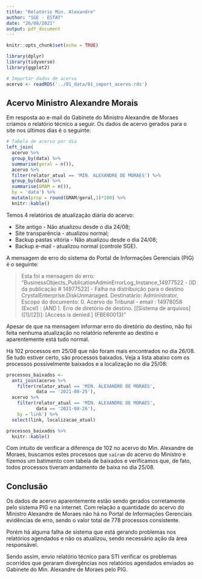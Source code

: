 ---
title: "Relatório Min. Alexandre"
author: "SGE - ESTAT"
date: "26/08/2021"
output: pdf_document
---

```{r setup, include=FALSE}
knitr::opts_chunk$set(echo = TRUE)

library(dplyr)
library(tidyverse)
library(ggplot2)

# Importar dados de acervo
acervo <- readRDS('../01_data/01_import_acervo.rds')
```

## Acervo Ministro Alexandre Morais

Em resposta ao e-mail do Gabinete do Ministro Alexandre de Moraes criamos o relatório técnico a seguir. Os dados de acervo gerados para o site nos últimos dias é o seguinte:

```{r echo=FALSE, message=FALSE, warning=FALSE}
# Tabela de acervo por dia
left_join(
  acervo %>% 
  group_by(data) %>% 
  summarise(geral = n()), 
  acervo %>% 
  filter(relator_atual == 'MIN. ALEXANDRE DE MORAES') %>% 
  group_by(data) %>% 
  summarise(GMAM = n()),
  by = 'data') %>% 
  mutate(prop = round(GMAM/geral,3)*100) %>% 
  knitr::kable()
```

Temos 4 relatórios de atualização diária do acervo:

- Site antigo - Não atualizou desde o dia 24/08;
- Site transparência - atualizou normal;
- Backup pastas vitória - Não atualizou desde o dia 24/08;
- Backup e-mail - atualizou normal (controle SGE).


A mensagem de erro do sistema do Portal de Informações Gerenciais (PIG) é o seguinte:

> Esta foi a mensagem do erro:
"BusinessObjects_PublicationAdminErrorLog_Instance_14977522 - [ID da publicação # 14977522] - Falha na distribuição para o destino CrystalEnterprise.DiskUnmanaged. Destinatário: Administrator, Escopo do documento: 0. Acervo do Tribunal - email : 14978058 (Excel) : (AND ). Erro de diretório de destino. [[Sistema de arquivos] ([1]/[2])]: [Access is denied.
] (FBE60013)"

Apesar de que na mensagem informar erro do diretório do destino, não foi feita nenhuma atualização no relatório referente ao destino e aparentemente está tudo normal.

Há 102 processos em 25/08 que não foram mais encontrados no dia 26/08. Se tudo estiver certo, são processos baixados. Veja a lista abaixo com os processos possivelmente baixados e a localização no dia 25/08:

```{r echo=FALSE, message=FALSE, warning=FALSE}
processos_baixados <-
  anti_join(acervo %>% 
    filter(relator_atual == 'MIN. ALEXANDRE DE MORAES',
           data == '2021-08-25'),
  acervo %>% 
    filter(relator_atual == 'MIN. ALEXANDRE DE MORAES',
           data == '2021-08-26'),
    by ='link') %>% 
  select(link, localizacao_atual) 

processos_baixados %>% 
  knitr::kable()
```


Com intuito de verificar a diferença de 102 no acervo do Min. Alexandre de Moraes, buscamos estes processos que `saíram` do acervo do Ministro e fizemos um batimento com tabela de baixados e verificamos que, de fato, todos processos tiveram andamento de baixa no dia 25/08.

## Conclusão

Os dados de acervo aparentemente estão sendo gerados corretamente pelo sistema PIG e na internet. Com
relação a quantidade do acervo do Ministro Alexandre de Moraes não há no Portal de Informações Gerenciais evidências de erro, sendo o valor total de 778 processos consistente.

Porém há alguma falha de sistema que está gerando problemas nos relatórios agendados e não os atualizou, sendo necessário ação da área responsável.

Sendo assim, envio relatório técnico para STI verificar os problemas ocorridos que geraram divergências nos relatórios agendados enviados ao Gabinete do Min. Alexandre de Moraes pelo PIG.



